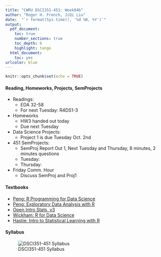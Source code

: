 ```yaml
---
title: "CWRU DSCI351-451: Week04b"
author: "Roger H. French, JiQi Liu"
date:  "`r format(Sys.time(), '%d %B, %Y')`"
output: 
  pdf_document:
    toc: true
    number_sections: true
    toc_depth: 6
    highlight: tango
  html_document:
    toc: yes
urlcolor: blue
---
```


```r
knitr::opts_chunk$set(echo = TRUE)
```

 \setcounter{section}{4}
 \setcounter{subsection}{2}
 \setcounter{subsubsection}{1}
 
 <!-- 
 How to make comments inside Rmarkdown
# Script Name: My class notes template for Fall 2016
# Purpose: This is a template Rmd file to start a new class from
# Authors: Roger H. French
# License: Creative Commons Attribution-ShareAlike 4.0 International License.
##########
# Latest Changelog Entires:
# v0.00.01 - Filename.Rmd - Roger French started this blank Rmd script
-->

<!-- Or on a single line like this -->
 

#### Reading, Homeworks, Projects, SemProjects

  * Readings: 
    * EDA 32-58
    * For next Tuesday: R4DS1-3
  * Homeworks
    * HW3 handed out today
    * Due next Tuesday
  * Data Science Projects: 
    * Project 1 is due Tuesday Oct. 2nd
  * 451 SemProjects:  
    * SemProj Report Out 1, Next Tuesday and Thursday, 8 minutes, 2 minutes questions
    * Tuesday: 
    * Thursday: 
  * Friday Comm. Hour
    * Discuss SemProj and Proj1 

#### Textbooks

  - [Peng: R Programming for Data Science](https://play.google.com/books/reader?printsec=frontcover&output=reader&id=F1mVHgAAAEAJ&pg=GBS.PA1)
  - [Peng: Exploratory Data Analysis with R](https://play.google.com/books/reader?printsec=frontcover&output=reader&id=R-09BgAAAEAJ&pg=GBS.PA1)
  - [Open Intro Stats, v3](https://play.google.com/books/reader?printsec=frontcover&output=reader&id=G2EOBwAAAEAJ&pg=GBS.PA0)
  - [Wickham: R for Data Science](https://play.google.com/books/reader?printsec=frontcover&output=reader&id=I6y3DQAAQBAJ&pg=GBS.PA1)
  - [Hastie: Intro to Statistical Learning with R](https://play.google.com/books/reader?printsec=frontcover&output=reader&id=KtuPCwAAAEAJ&pg=GBS.PA0)
  
#### Syllabus

![DSCI351-451 Syllabus](./figs/syllabus.png)



